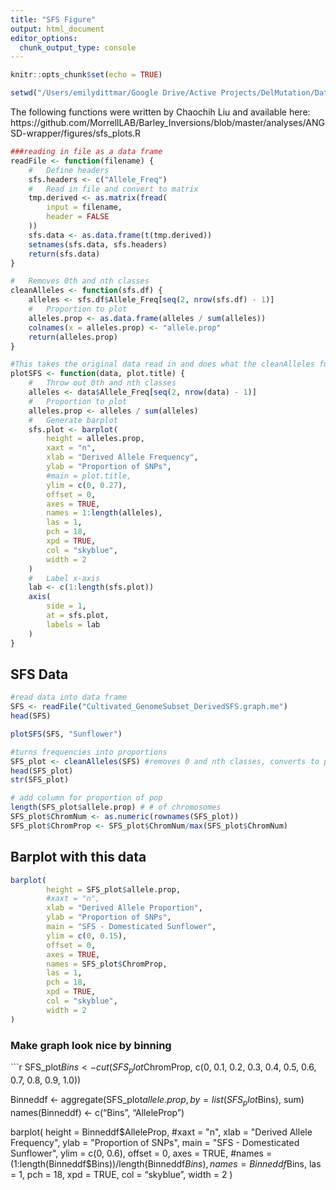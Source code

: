 ```yaml
---
title: "SFS Figure"
output: html_document
editor_options: 
  chunk_output_type: console
---
```


```r
knitr::opts_chunk$set(echo = TRUE)

setwd("/Users/emilydittmar/Google Drive/Active Projects/DelMutation/Data/Preliminary_Aug2020")
```

The following functions were written by Chaochih Liu and available here: https://github.com/MorrellLAB/Barley_Inversions/blob/master/analyses/ANGSD-wrapper/figures/sfs_plots.R
```r

###reading in file as a data frame
readFile <- function(filename) {
    #   Define headers
    sfs.headers <- c("Allele_Freq")
    #   Read in file and convert to matrix
    tmp.derived <- as.matrix(fread(
        input = filename,
        header = FALSE
    ))
    sfs.data <- as.data.frame(t(tmp.derived))
    setnames(sfs.data, sfs.headers)
    return(sfs.data)
}

#   Removes 0th and nth classes
cleanAlleles <- function(sfs.df) {
    alleles <- sfs.df$Allele_Freq[seq(2, nrow(sfs.df) - 1)]
    #   Proportion to plot
    alleles.prop <- as.data.frame(alleles / sum(alleles))
    colnames(x = alleles.prop) <- "allele.prop"
    return(alleles.prop)
}

#This takes the original data read in and does what the cleanAlleles function does but also generates the barplot
plotSFS <- function(data, plot.title) {
    #   Throw out 0th and nth classes
    alleles <- data$Allele_Freq[seq(2, nrow(data) - 1)]
    #   Proportion to plot
    alleles.prop <- alleles / sum(alleles)
    #   Generate barplot
    sfs.plot <- barplot(
        height = alleles.prop,
        xaxt = "n",
        xlab = "Derived Allele Frequency",
        ylab = "Proportion of SNPs",
        #main = plot.title,
        ylim = c(0, 0.27),
        offset = 0,
        axes = TRUE,
        names = 1:length(alleles),
        las = 1,
        pch = 18,
        xpd = TRUE,
        col = "skyblue",
        width = 2
    )
    #   Label x-axis
    lab <- c(1:length(sfs.plot))
    axis(
        side = 1,
        at = sfs.plot,
        labels = lab
    )
}

```

## SFS Data

```r
#read data into data frame
SFS <- readFile("Cultivated_GenomeSubset_DerivedSFS.graph.me")
head(SFS)

plotSFS(SFS, "Sunflower")

#turns frequencies into proportions
SFS_plot <- cleanAlleles(SFS) #removes 0 and nth classes, converts to proportion
head(SFS_plot)
str(SFS_plot)

# add column for proportion of pop
length(SFS_plot$allele.prop) # # of chromosomes
SFS_plot$ChromNum <- as.numeric(rownames(SFS_plot))
SFS_plot$ChromProp <- SFS_plot$ChromNum/max(SFS_plot$ChromNum)
```

## Barplot with this data
```r

barplot(
        height = SFS_plot$allele.prop,
        #xaxt = "n",
        xlab = "Derived Allele Proportion",
        ylab = "Proportion of SNPs",
        main = "SFS - Domesticated Sunflower",
        ylim = c(0, 0.15),
        offset = 0,
        axes = TRUE,
        names = SFS_plot$ChromProp,
        las = 1,
        pch = 18,
        xpd = TRUE,
        col = "skyblue",
        width = 2
)

```

### Make graph look nice by binning
```r

SFS_plot$Bins <- cut (SFS_plot$ChromProp, c(0, 0.1, 0.2, 0.3, 0.4, 0.5, 0.6, 0.7, 0.8, 0.9, 1.0))

Binneddf <- aggregate(SFS_plot$allele.prop, by=list(SFS_plot$Bins), sum)
names(Binneddf) <- c("Bins", "AlleleProp")

barplot(
        height = Binneddf$AlleleProp,
        #xaxt = "n",
        xlab = "Derived Allele Frequency",
        ylab = "Proportion of SNPs",
        main = "SFS - Domesticated Sunflower",
        ylim = c(0, 0.6),
        offset = 0,
        axes = TRUE,
        #names = (1:length(Binneddf$Bins))/length(Binneddf$Bins),
        names = Binneddf$Bins,
        las = 1,
        pch = 18,
        xpd = TRUE,
        col = "skyblue",
        width = 2
)
